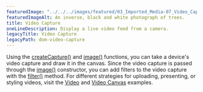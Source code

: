 ---
featuredImage: "../../../images/featured/03_Imported_Media-07_Video_Capture-thumbnail.png"
featuredImageAlt: An inverse, black and white photograph of trees.
title: Video Capture
oneLineDescription: Display a live video feed from a camera.
legacyTitle: Video Capture
legacyPath: dom-video-capture
---

Using the 
<a href="/reference/p5/createCapture/" target="_blank">createCapture()</a>
and <a href="/reference/p5/image/" target="_blank">image()</a> 
functions, you can take a device's video capture and draw it in the canvas. 
Since the video capture is passed through the
<a href="/reference/p5/image/" target="_blank">image()</a> 
constructor, you can add filters to the video capture with the 
<a href="/reference/p5/filter/" target="_blank">filter()</a> 
method. For different strategies for uploading, presenting, or styling videos, 
visit the
<a href="/examples/dom-video.html/" target="_blank">Video</a> and
<a href="/examples/dom-video-canvas.html/" target="_blank">Video Canvas</a> 
examples.